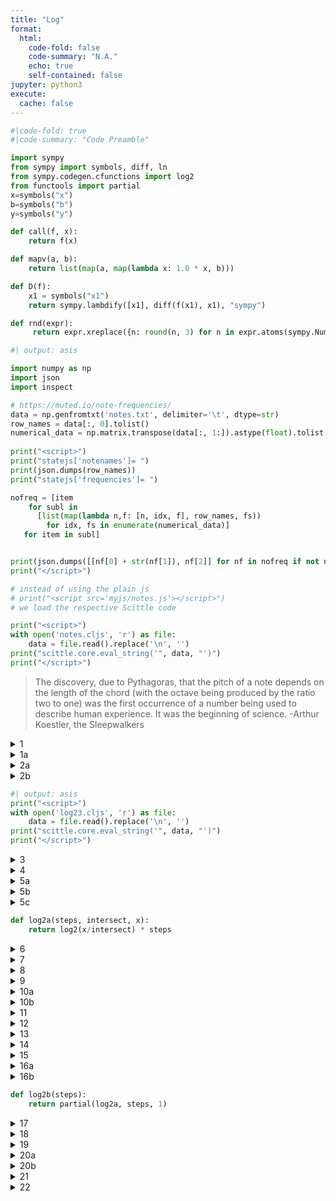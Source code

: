 ```yaml
---
title: "Log"
format:
  html:
    code-fold: false
    code-summary: "N.A."
    echo: true
    self-contained: false
jupyter: python3
execute:
  cache: false
---
```

<script type="text/javascript" charset="UTF-8"
 src="https://cdn.jsdelivr.net/npm/jsxgraph/distrib/jsxgraphcore.js"></script>
<link rel="stylesheet" type="text/css" href="https://cdn.jsdelivr.net/npm/jsxgraph/distrib/jsxgraph.css" />

<script>var SCITTLE_NREPL_WEBSOCKET_PORT = 1340;</script>
<script src="https://cdn.jsdelivr.net/npm/scittle@0.6.22/dist/scittle.js" type="application/javascript"></script>
<script src="https://cdn.jsdelivr.net/npm/scittle@0.6.22/dist/scittle.nrepl.js" type="application/javascript"></script>
<script src="https://unpkg.com/blockly/blockly.min.js"></script>
<script src="https://unpkg.com/blockly/msg/en.js"></script>
<script src="https://kloimhardt.github.io/twotiles/twotiles_core.js"></script>

<script>
var parse = scittle.core.eval_string(twotiles.parse_clj);
Blockly.defineBlocksWithJsonArray(twotiles.blocks);
</script>

<script>
var brender = (code,divid) =>
Blockly.Xml.clearWorkspaceAndLoadFromXml(Blockly.utils.xml.textToDom(parse(code)),
Blockly.inject(divid,
{
"sounds": false,
"scrollbars": false,
"trashcan": false}));
</script>

<script>var statejs = {};</script>

<script>
const delay = ms => new Promise(res => setTimeout(res, ms));
</script>

::: {.hidden}
```python
#|code-fold: true
#|code-summary: "Code Preamble"

import sympy
from sympy import symbols, diff, ln
from sympy.codegen.cfunctions import log2
from functools import partial
x=symbols("x")
b=symbols("b")
y=symbols("y")

def call(f, x):
    return f(x)

def mapv(a, b):
    return list(map(a, map(lambda x: 1.0 * x, b)))

def D(f):
    x1 = symbols("x1")
    return sympy.lambdify([x1], diff(f(x1), x1), "sympy")

def rnd(expr):
     return expr.xreplace({n: round(n, 3) for n in expr.atoms(sympy.Number)})
```
:::

::: {.hidden}
```python
#| output: asis

import numpy as np
import json
import inspect

# https://muted.io/note-frequencies/
data = np.genfromtxt('notes.txt', delimiter='\t', dtype=str)
row_names = data[:, 0].tolist()
numerical_data = np.matrix.transpose(data[:, 1:]).astype(float).tolist()
               
print("<script>")
print("statejs['notenames']= ")
print(json.dumps(row_names))
print("statejs['frequencies']= ")

nofreq = [item
    for subl in
      [list(map(lambda n,f: [n, idx, f], row_names, fs))
        for idx, fs in enumerate(numerical_data)]
   for item in subl]


print(json.dumps([[nf[0] + str(nf[1]), nf[2]] for nf in nofreq if not nf[0].endswith("s")]))
print("</script>")

# instead of using the plain js
# print("<script src='myjs/notes.js'></script>")
# we load the respective Scittle code

print("<script>")
with open('notes.cljs', 'r') as file:
    data = file.read().replace('\n', '')
print("scittle.core.eval_string('", data, "')")
print("</script>")
```
:::

> The discovery, due to Pythagoras, that the pitch of a note depends on the length of the chord (with the octave being produced by the ratio two to one) was the first occurrence of a number being used to describe human experience. It was the beginning of science.
> -Arthur Koestler, the Sleepwalkers

<details>
<summary>1</summary>
<div id="divnotes2" class="jxgbox" style="height:300px;"></div>
<script>statejs.notes.main("divnotes2");</script>

<span onClick=statejs.notes.main('divnotes2') style="color:blue">1</span>
<span onClick="statejs.notes.anim1()" style="color:blue">2</span>
<span onClick="statejs.notes.anim2()" style="color:blue">3</span>
<span onClick="statejs.notes.anim3()" style="color:blue">4</span>
<span onClick="statejs.notes.anim5()" style="color:blue">5</span>
</details>

<details>
<summary>1a</summary>
```python
inspect.getdoc(  log2  )
```
</details>

<details>
<summary>2a</summary>
## The log2 Function
</details>

<details>
<summary>2b</summary>
<div id="blocklyDivLog2" style="height: 300px;"></div>
<script>brender("(:tiles/infix (* (log2 (:tiles/infix (/ x 220))) 7))", "blocklyDivLog2")</script>
</details>


::: {.hidden}
```python
#| output: asis
print("<script>")
with open('log23.cljs', 'r') as file:
    data = file.read().replace('\n', '')
print("scittle.core.eval_string('", data, "')")
print("</script>")
```
:::

::: {.column-margin}
<details>
<summary>3</summary>
<div id="divlog23" class="jxgbox" style="height:150px; width: 350px"></div>
<script>
statejs.log23.main("divlog23");
statejs.log23.anim2();
</script>
</details>
:::

<details>
<summary>4</summary>
```python
log2(x/220) * 7
```
</details>

<details>
<summary>5a</summary>
<div id="divmanylogs" class="jxgbox" style="height:300px"></div>
<script>
statejs.log23.many("divmanylogs");

const mywait = async () => {
 for (let i = 0; i < 20; i++) {
  statejs.log23.manyanim2();
  await delay(500);
 }
};
</script>

<span onClick=statejs.log23.many("divmanylogs") style="color:blue">1</span>
<span onClick=mywait() style="color:blue">2</span>
</details>

<details>
<summary>5b</summary>
<div id="blocklyDiv5" style="height: 300px;"></div>
<script>brender(" (:tiles/infix (* (log2 (:tiles/infix (/ x intersect))) steps))", "blocklyDiv5")</script>
</details>

<details>
<summary>5c</summary>
<div id="blocklyDiv5a" style="height: 300px;"></div>
<script>brender("(def (log2a steps intersect x) (return (:tiles/infix (* (log2 (:tiles/infix (/ x intersect))) steps))))", "blocklyDiv5a")</script>
</details>

::: {.hidden}
```python
def log2a(steps, intersect, x):
    return log2(x/intersect) * steps
```
:::

::: {.column-margin}
<details>
<summary>6</summary>
<div style="width: 350px">


<div id="blocklyDiv6" class="jxgbox" style="height:150px; width: 350px"></div>
<script>brender("(log2a 7 220 880)", "blocklyDiv6")</script>

```python
log2a(7, 220, 880)
```
</div>
</details>
:::

<details>
<summary>7</summary>
<div id="blocklyDiv8" style="height: 300px;"></div>
<script>brender("(:tiles/infix (- (log2a 1 1 x) (log2 x)))", "blocklyDiv8")</script>
</details>

::: {.column-margin}
<details>
<summary>8</summary>
```python
log2a(1, 1, x) - log2(x)
```
</details>
:::

:::{.column-screen-left}
<details>
<summary>9</summary>
<table>
<tr>
<td style="vertical-align: top">
<div id="blocklyDivLog21" style="height: 150px; width: 230px"></div>
<script>brender("(log2 x)", "blocklyDivLog21")</script>
</td>
<td>
<div id="divlog2x" class="jxgbox" style="height:300px; width: 800px"></div>
<script>
statejs.log23.log3("divlog2x");
statejs.log23.anim2();
</script>
<span onClick=statejs.log23.log3("divlog2x") style="color:blue">1</span>
<span onClick=statejs.log23.anim2() style="color:blue">2</span>
</td>
</tr>
</table>
</details>
:::

<details>
<summary>10a</summary>
## The mapv Function
</details>

:::{.column-screen-left}
<details>
<summary>10b</summary>
<table><tr>
<td style="vertical-align: top">
<div style="height: 300px; width:230px; text-align: right">
<img src="myjs/xkcd_mapv.jpg"></img></div>
</td>
<td style="vertical-align: top">
<div id="blocklyDiv10" style="height: 300px; width: 800px"></div>
<script>brender("(mapv log2 [1 2 4 8])", "blocklyDiv10")</script>
</td>
</tr></table>
</details>
:::

<details>
<summary>11</summary>
```python
mapv(log2, [1, 2, 4, 8])
```
</details>

<details>
<summary>12</summary>
<div id="blocklyDivLog12" style="height: 300px;"></div>
<script>brender("(log2a 7 220 x)", "blocklyDivLog12")</script>
</details>

::: {.column-margin}
<details>
<summary>13</summary>
<div id="divlog213" class="jxgbox" style="height:150px; width: 350px"></div>
<script>
statejs.log23.main("divlog213");
statejs.log23.anim2();
</script>
</details>
:::

:::{.column-screen-left}
<details>
<summary>14</summary>
<table><tr>
<td style="vertical-align: top">
<div style="height: 150px; width: 230px"><img src="myjs/xkcd_partial.jpg" style="horizontal-align: right"></img></div>
</td>
<td style="vertical-align: top">
<div id="blocklyDiv14" style="height: 300px; width: 800px"></div>
<script>brender("(mapv (partial log2a 7 220) [110 220 440 880])", "blocklyDiv14")</script>
</td>
</tr></table>
</details>
:::

<details>
<summary>15</summary>
```python
mapv(partial(log2a, 7, 220), [110, 220, 440, 880])
```
</details>

<details>
<summary>16a</summary>
## The log2b function
</details>

<details>
<summary>16b</summary>
<div id="blocklyDiv16" style="height: 300px;"></div>
<script>brender("(def (log2b steps) (return (partial (log2a steps 1))))", "blocklyDiv16")</script>
</details>

::: {.hidden}
```python
def log2b(steps):
    return partial(log2a, steps, 1)
```
:::

::: {.column-margin}
<details>
<summary>17</summary>
<div style="width: 350px">
<div id="blocklyDiv17" class="jxgbox" style="height:150px; width: 350px"></div>
<script>brender("(:tiles/vert (mapv (log2b 7) [1 2 4]))", "blocklyDiv17")</script>

```python
mapv(log2b(7), [1, 2, 4])
```
</div>
</details>
:::

:::{.column-screen-left}
<details>
<summary>18</summary>
<table><tr>
<td style="vertical-align: top">
<div style="height: 300px; width:230px; text-align: right">
<img src="myjs/xkcd_call.jpg" style="height: 300px"></img></div>
</td>
<td style="vertical-align: top">
<div id="blocklyDiv18" style="height: 300px; width: 800px"></div>
<script>brender("(call (log2b 7) 2)", "blocklyDiv18")</script>
</td>
</tr></table>
</details>
:::

::: {.column-margin}
<details>
<summary>19</summary>
```python
call(log2b(7), 2)
```
</details>
:::

:::{.column-screen-left}
<details>
<summary>20a</summary>
<table><tr><td style="vertical-align: top">
<div id="blocklyDivLog20_2" style="height: 150px; width: 230px"></div>
<script>brender("(call (log2b n) x)", "blocklyDivLog20_2")</script>
</td><td>
<div id="divlog20_2" class="jxgbox" style="height:300px; width: 800px"></div>
<script>
statejs.log23.log2b("divlog20_2");
</script>
<span onClick=statejs.log23.log3("divlog2x") style="color:blue">1</span>
<span onClick=statejs.log23.anim2() style="color:blue">2</span>
</td></tr></table>
</details>
:::

<details>
<summary>20b</summary>
<div id="divlogtri" class="jxgbox" style="width:750px; height:300px;"></div>
<script>statejs.log23.logtri("divlogtri")</script>
<span onClick=statejs.log23.logtri("divlogtri") style="color:blue">1</span>
<span onClick="statejs.log23.trianim2()" style="color:blue">2</span>
<span onClick="statejs.log23.trianim3()" style="color:blue">3</span>
<span onClick="statejs.log23.trianim4()" style="color:blue">4</span>
<span onClick="statejs.log23.trianim5()" style="color:blue">5</span>
<span onClick="statejs.log23.trianim6()" style="color:blue">6</span>
<span onClick="statejs.log23.trianim7()" style="color:blue">7</span>
</details>

<details>
<summary>21</summary>
```python
call(D(log2b(0.7)), x).evalf()
```
</details>

<details>
<summary>22</summary>
```python
call(D(ln), x)
```
</details>

<script>
document.querySelectorAll("details")
.forEach(d => d.setAttribute("open", ""))
</script>